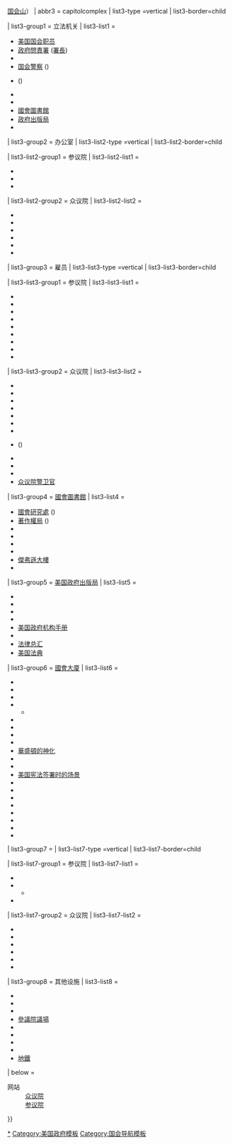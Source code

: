 {{NavboxV2
| type      = vertical_collapsible
| name      = 美国国会
| state     = {{{state<includeonly>|autocollapse</includeonly>}}}
| title     = [[美国国会]]
| bodyclass = hlist

| above = 
* [[美国众议院|众议院]]
* [[美国参议院|参议院]]
* [[美國國會聯席會議|聯席會議]]
* ([[第116届美国国会|116届]]&larr;[[第117屆美國國會|117届]]→[[第118届美国国会|118届]])
* [[美国国会列表|历届美国国会]]

| group1 = {{tsl|en|Member of Congress|国会议员 (美国)|議员}}和负责人
| abbr1 = membersandleaders
| list1-type =vertical
| list1-border=child

| list1-group1 = 成员
| list1-list1-type =vertical
| list1-list1-border=child

| list1-list1-group1 = 目前
| list1-list1-list1 = 
* {{tsl|en|List of members of the United States Congress by longevity of service|By length of service}}
* {{tsl|en|List of freshman class members of the 115th United States Congress|Freshmen}}
* {{tsl|en|List of youngest members of the United States Congress|Youngest members}}
* [[波多黎各居民代表]]
* {{tsl|en|Delegate (United States Congress)|Delegates}}
* {{tsl|en|List of historical longest-serving members of the United States Congress|Longest-serving members ever}}

| list1-list1-group2 = 参议院
| list1-list1-list2 = 
* [[现任美国参议员列表|目前]]
** [[美國參議員資歷|資歷]]
* {{tsl|en|Dean of the United States Senate|Dean of the Senate}}
* {{tsl|en|List of former United States Senators|Former senators}}
** {{tsl|en|List of living former United States Senators|健在}}
* {{tsl|en|Earliest serving United States Senator|Earliest serving}}
* {{tsl|en|List of longest-living United States Senators|Earliest living}}
* {{tsl|en|List of United States Senators expelled or censured|Expelled or censured}}
* [[美国参议员组别|组别]]
* {{tsl|en|List of United States Senators born outside the United States|Born outside the U.S.}}

| list1-list1-group3 = 众议院
| list1-list1-list3 = 
* {{tsl|en|Current members of the United States House of Representatives||目前}}
** {{tsl|en|List of current members of the United States House of Representatives by seniority||资历}}
* [[美国众议院院长|院长]]
* {{tsl|en|List of former members of the United States House of Representatives|Former representatives}}
** {{tsl|en|List of living former members of the United States House of Representatives|健在}}
* {{tsl|en|List of the oldest living members of the United States House of Representatives|Oldest living}}
* {{tsl|en|Earliest serving United States Representative|Earliest serving}}
* {{tsl|en|List of United States Representatives expelled, censured, or reprimanded|Expelled, censured, and reprimanded}}

| list1-group2 = 议员领袖
| list1-list2-type =vertical
| list1-list2-border=child

| list1-list2-group1 = 参议院
| list1-list2-list1 = 
* [[美国副总统|副总统兼议长]] ({{tsl|en|List of Vice Presidents of the United States||列表}})
* [[美國參議院臨時議長|臨時議長]] ({{tsl|en|List of Presidents pro tempore of the United States Senate||列表}})
* [[美国参议院政党领袖|多数和少数党领袖]]
* [[美国参议院政党领袖|多数和少数党党鞭]]
* {{tsl|en|Democratic Caucus of the United States Senate|Democratic Caucus}} ({{tsl|en|Democratic Conference Chairman of the United States Senate|Chair}}
* {{tsl|en|United States Senate Democratic Conference Secretary|Secretary}}
* {{tsl|en|Senate Democratic Policy Committee|Policy Committee Chair}})
* {{tsl|en|Republican Conference of the United States Senate|Republican Conference}} ({{tsl|en|Republican Conference Chairman of the United States Senate|Chair}}
* {{tsl|en|Republican Conference Vice-Chair of the United States Senate|Vice-Chair}}
* {{tsl|en|Republican Policy Committee Chairman of the United States Senate|Policy Committee Chair}})

| list1-list2-group2 = 众议院
| list1-list2-list2 = 
* [[美國眾議院議長|议长]]
* [[美国众议院政党领导人|政党领袖]]
* {{Link-en|两党法律咨询小组|Bipartisan Legal Advisory Group}}
* {{tsl|en|Democratic Caucus of the United States House of Representatives|Democratic Caucus}}
* [[众议院共和党会议|共和党会议]]

| list1-group3 = 议员选区
| list1-list3 = 
* [[美國國會選區列表|列表]]
* [[美國國會席次分配|席次分配]]
* [[傑利蠑螈]]

| list1-group4 = 高加索人<br />女性<br />及少数民族
| list1-list4 = 
* {{tsl|en|Congressional caucus}}
* {{tsl|en|List of African-American United States Representatives|African Americans in the House}}
**{{tsl|en|Congressional Black Caucus}}
* {{tsl|en|List of African-American United States Senators|African Americans in the Senate}}
* [[美國國會亞裔議員列表|亞裔]]
**{{tsl|en|Congressional Asian Pacific American Caucus}}
* {{tsl|en|List of Hispanic and Latino Americans in the United States Congress|Hispanic and Latino members}}
**{{tsl|en|Congressional Hispanic Caucus}}
**{{tsl|en|Congressional Hispanic Conference}}
* {{tsl|en|List of Jewish members of the United States Congress|Jewish members}}
* {{tsl|en|List of LGBT Americans in the United States Congress|LGBT members}}
**{{tsl|en|LGBT Equality Caucus}}
* {{tsl|en|List of Native Americans in the United States Congress|Native American members}}
* 女性
** {{tsl|en|Women in the United States Senate|美国参议院中的女性|参议院}}
** [[美國眾議院中的女性|眾議院]]
** {{tsl|en|Congressional Caucus for Women's Issues}}

| group2 = 权力、特权、程序、委员会、历史和媒体
| abbr2 = powersprivilegesprocedurecommitteeshistoryandmedia
| list2-type =vertical
| list2-border=child

| list2-group1 = 权利
| list2-list1 = 
* [[美国宪法第一条]]
* {{tsl|en|Copyright Clause|版权条款}}
* {{tsl|en|Commerce Clause|商业条款}} {{tsl|en|Dormant Commerce Clause|(Dormant)}}
* {{tsl|en|Contempt of Congress}}
* {{tsl|en|Declaration of war by the United States|美國戰爭宣告}}
* {{tsl|en|Impeachment in the United States|美國彈劾案}}
* {{tsl|en|United States nationality law||Naturalization}}
* {{tsl|en|Necessary and Proper Clause|"Necessary and Proper"}}
* {{tsl|en|Congressional power of enforcement|Power of enforcement}}
* {{tsl|en|Taxing and Spending Clause|Taxing/spending}}

| list2-group2 = 特权和福利
| list2-list2 = 
* {{tsl|en|Salaries of members of the United States Congress|美国国会议员薪金|薪金}}
* {{tsl|en|Franking|Franking (美国)}}
* [[言论或辩论条款|豁免]]

| list2-group3 = 程序
| list2-list3 = 
* [[美國國會法案|國會法案]] ({{tsl|en|List of United States federal legislation|美国联邦立法列表|列表}})
* [[撥款法案]]
* [[藍紙條]]
* {{tsl|en|Budget resolution}}
* {{tsl|en|Censure in the United States|Censure}}
* {{tsl|en|Closed session of the United States Congress|Closed sessions}}
** {{tsl|en|Closed sessions of the United States House of Representatives||House}}
** {{tsl|en|Closed sessions of the United States Senate||Senate}}
* [[辯論終結]]
* {{tsl|en|Concurrent resolution}}
* {{tsl|en|Continuing resolution}}
* {{tsl|en|Dear colleague letter (United States)|Dear colleague letter}}
* {{tsl|en|Discharge petition}}
* {{tsl|en|Engrossed bill}}
* {{tsl|en|Enrolled bill}}
* {{tsl|en|Expulsion from the United States Congress|Expulsion}}
* [[联合决议案]]
* [[美國國會聯席會議|聯席會議]] ({{tsl|en|List of joint sessions of the United States Congress||列表}})
* {{tsl|en|Lame duck session (United States)|Lame-duck session}}
* [[哈斯特爾特規則]]
* {{tsl|en|Multiple referral}}
* {{tsl|en|Procedures of the United States House of Representatives|Procedures (House)}}
* {{tsl|en|Quorum call}}
* {{tsl|en|Reconciliation (United States Congress)|Reconciliation}}
* {{tsl|en|Rider (legislation)|Rider}}
* [[薩克斯比修復]]
* {{tsl|en|Sponsor (legislative)|Sponsorship}}
* {{tsl|en|Suspension of the rules in the United States Congress|Suspension of the rules}}
* {{tsl|en|Unanimous consent}}
* [[否决权]]
**{{tsl|en|Line-item veto}}
**[[口袋否決]]
**[[否决权]]

| list2-group4 = 参议院
| list2-list4 = 
* {{tsl|en|Advice and consent}}
* [[美国参议员组别|组别]]
* {{tsl|en|Executive communication}}
* {{tsl|en|Executive session}}
* {{tsl|en|Filibuster in the United States Senate|Filibuster}}
* {{tsl|en|Jefferson's Manual|Jefferson's Manual}}
* {{tsl|en|United States Senate Journal|Senate Journal}}
* {{tsl|en|Morning business}}
* [[核选项]]
* {{tsl|en|Presiding Officer of the United States Senate|Presiding Officer}}
* {{tsl|en|Recess appointment}}
* {{tsl|en|Reconciliation (United States Congress)|Reconciliation}}
* {{tsl|en|Riddick's Senate Procedure}}
* {{tsl|en|Senate hold}}
* {{tsl|en|Senatorial courtesy}}
* [[美國參議員資歷|資歷]]
* {{tsl|en|Standing Rules of the United States Senate|Standing Rules}}
* {{tsl|en|List of tie-breaking votes cast by Vice Presidents of the United States|Tie-breaking votes}}
* {{tsl|en|Traditions of the United States Senate|Traditions}}
* {{tsl|en|Treaty Clause}}

| list2-group5 = {{tsl|en|United States congressional committee|美国国会委员会|委员会}}
| list2-list5 = 
* [[主席|會長]]和{{tsl|en|ranking member}}
* {{tsl|en|Committee of the Whole (United States House of Representatives)|Of the Whole}}
* {{tsl|en|United States congressional conference committee|Conference}}
* {{tsl|en|Discharge petition}}
* [[美國國會聽證會|聽證會]]
* {{tsl|en|Markup (legislation)|Markup}}
* {{tsl|en|Congressional oversight|Oversight}}
* {{tsl|en|List of current United States congressional joint committees|List (Joint)}}
* {{tsl|en|List of current United States House of Representatives committees|List (House)}}
* {{tsl|en|List of current United States Senate committees|List (Senate)}}
* {{tsl|en|Select or special committee|Select and special}}
* {{tsl|en|Standing committee (United States Congress)|Standing}}
* {{tsl|en|United States congressional subcommittee|Subcommittees}}

| list2-group6 = 象征物品
| list2-list6 = 
* [[醒木|议事锤]]
* [[美国众议院权杖|众议院权杖]]
* {{Link-en|美国参议院印章|Seal of the United States Senate|参议院印章}}

| list2-group7 = 历史
| list2-list7 = 
* {{Link-en|美国众议院历史|History of the United States House of Representatives|众议院史}}
** {{Link-en|美国众议员书目及国会回忆录|U.S. representative bibliography (congressional memoirs)|回忆录}}
** {{Link-en|美国众议院议长选举列表|List of Speaker of the United States House of Representatives elections|众议长选举}}
* {{Link-en|美国参议院历史|History of the United States Senate|参议院史}}
** {{Link-en|美国参议院选举争议列表|List of United States Senate election disputes|选举争议}}
** {{Link-en|美国参议员书目及国会回忆录|U.S. senator bibliography (congressional memoirs)|回忆录}}
* [[大陆会议]]
* [[联邦国家纪念堂]]
* [[国会厅]]
* {{Link-en|老砖墙国会楼|Old Brick Capitol}}
* [[美國國會國家人物傳記大辭典|传记大辞典]]
* {{Link-en|美国分立性政府|Divided government in the United States|分立性政府}}
* {{Link-en|美国国会的政党分布|Party divisions of United States Congresses|政党分布}}

| list2-group8 = 媒体
| list2-list8 = 
* [[C-SPAN]]
* {{tsl|en|Congressional Quarterly}}
* [[国会山报]]
* [[Politico]]
* {{tsl|en|Roll Call}}


| group3 = 办公室、员工、服务以及{{Link-en|美国国会大厦建筑群|United States Capitol Complex|国会建筑群}}<small>（[[美國國會大廈|国会大厦]]{{·}}[[国会山]]）
| abbr3 = capitolcomplex
| list3-type =vertical
| list3-border=child

| list3-group1 = 立法机关
| list3-list1 = 
* [[美国国会职员]]
* [[美國政府問責署|政府問責署]] ([[美国问责署署长列表|署長]])
* {{tsl|en|Architect of the Capitol}}
* [[美国国会警察|国会警察]] ({{tsl|en|Capitol Police Board}})
* {{tsl|en|United States Capitol Guide Service|Capitol Guide Service}} ({{tsl|en|United States Capitol Guide Board|Capitol Guide Board}})
* {{tsl|en|Congressional Budget Office|Congressional Budget Office (CBO)}}
* {{tsl|en|United States Congress Office of Compliance|Compliance}}
* [[國會圖書館 (美國)|國會圖書館]]
* [[美国政府出版局|政府出版局]]
* {{tsl|en|Office of Technology Assessment|Technology Assessment}}

| list3-group2 = 办公室
| list3-list2-type =vertical
| list3-list2-border=child

| list3-list2-group1 = 参议院
| list3-list2-list1 = 
* {{tsl|en|Curator of the United States Senate|Curator}}
* {{tsl|en|Historian of the United States Senate|Historical}}
* {{tsl|en|United States Senate Library|Library}}

| list3-list2-group2 = 众议院
| list3-list2-list2 = 
* {{tsl|en|Office of Congressional Ethics|Congressional Ethics}}
* {{tsl|en|United States House of Representatives Office of Emergency Planning, Preparedness, and Operations|Emergency Planning, Preparedness, and Operations}}
* {{tsl|en|United States House of Representatives Office of Interparliamentary Affairs|Interparliamentary Affairs}}
* {{tsl|en|Office of the Legislative Counsel of the U.S. House of Representatives|Legislative Counsel}}
* {{tsl|en|Office of the Law Revision Counsel|Law Revision Counsel}}
* {{tsl|en|United States House of Representatives Library|Library}}


| list3-group3 = 雇员
| list3-list3-type =vertical
| list3-list3-border=child

| list3-list3-group1 = 参议院
| list3-list3-list1 = 
* {{tsl|en|Secretary of the United States Senate|Secretary}}
* {{tsl|en|Chaplain of the United States Senate|Chaplain}}
* {{tsl|en|Curator of the United States Senate|Curator}}
* {{tsl|en|Inspector General of the House|Inspector General}}
* {{tsl|en|Historian of the United States Senate|Historian}}
* {{tsl|en|United States Senate Librarian|Librarian}}
* {{tsl|en|United States Senate Page||Pages}}
* {{tsl|en|Parliamentarian of the United States Senate|Parliamentarian}}
* {{tsl|en|Sergeant at Arms of the United States Senate|Sergeant at Arms and Doorkeeper}}

| list3-list3-group2 = 众议院
| list3-list3-list2 =
* {{tsl|en|Chaplain of the United States House of Representatives|Chaplain}}
* {{tsl|en|Chief Administrative Officer of the United States House of Representatives|Chief Administrative Officer}} 
* {{tsl|en|Clerk of the United States House of Representatives|Clerk}}
* {{tsl|en|Doorkeeper of the United States House of Representatives|Doorkeeper}}
* {{tsl|en|Director of Floor Operations|Floor Operations}}
* {{tsl|en|Floor Services Chief}}
* {{tsl|en|Historian of the United States House of Representatives|Historian}}
* {{tsl|en|United States House of Representatives Page||Pages}} ({{tsl|en|House Page Board|Page Board}})
* {{tsl|en|Parliamentarian of the United States House of Representatives|Parliamentarian}}
* {{tsl|en|Postmaster of the United States House of Representatives|Postmaster}}
* {{tsl|en|Reading Clerk of the United States House of Representatives|Reading Clerk}}
* [[美国众议院警卫官|众议院警卫官]]


| list3-group4 = [[國會圖書館 (美國)|國會圖書館]]
| list3-list4 = 
* [[國會研究處]] ({{tsl|en|Congressional Research Service reports|reports}})
* [[美國著作權局|著作權局]] ({{tsl|en|Register of Copyrights}})
* {{tsl|en|Law Library of Congress|Law Library}}
* {{tsl|en|United States Poet Laureate|Poet Laureate}}
* {{tsl|en|THOMAS}}
* {{tsl|en|John Adams Building|Adams Building}}
* [[湯馬斯·傑弗遜大樓|傑弗遜大樓]]
* {{tsl|en|James Madison Memorial Building|Madison Building}}

| list3-group5 = [[美国政府出版局]]
| list3-list5 = 
* {{tsl|en|Public Printer of the United States|Public Printer}}
* {{tsl|en|Congressional Pictorial Directory}}
* {{tsl|en|Congressional Record}}
* {{tsl|en|Official Congressional Directory}}
* [[美国政府机构手册]]
* {{tsl|en|United States Congressional Serial Set|Serial Set}}
* [[美国法律总汇|法律总汇]]
* [[美国法典]]

| list3-group6 = [[美國國會大廈|國會大廈]]
| list3-list6 = 
* {{tsl|en|Brumidi Corridors}}
* {{tsl|en|Congressional Prayer Room}}
* {{tsl|en|United States Capitol crypt|Crypt}}
* {{tsl|en|United States Capitol dome|Dome}}
**{{tsl|en|Statue of Freedom}}
* {{tsl|en|United States Capitol rotunda|Rotunda}}
* {{tsl|en|Hall of Columns}}
* {{tsl|en|National Statuary Hall|Statuary Hall}}
* {{tsl|en|United States Capitol Visitor Center|Visitor Center}}
* [[華盛頓的神化]]
* {{tsl|en|Statue of Freedom}}
* {{tsl|en|Declaration of Independence (Trumbull)|Declaration of Independence painting}}
* [[签署美利坚合众国宪法的情景|美国宪法签署时的场景]]
* {{tsl|en|Apotheosis of Democracy}}
* {{tsl|en|First Reading of the Emancipation Proclamation of President Lincoln}}
* {{tsl|en|Surrender of General Burgoyne}}
* {{tsl|en|Surrender of Lord Cornwallis}}
* {{tsl|en|Revolutionary War Door}}
* {{tsl|en|Westward the Course of Empire Takes Its Way}}
* {{tsl|en|Vice President's Room}}
* {{tsl|en|United States Senate Vice Presidential Bust Collection|Vice Presidential Bust Collection}}

| list3-group7 = {{tsl|en|Congressional office buildings|国会办公楼}}
| list3-list7-type =vertical
| list3-list7-border=child

| list3-list7-group1 = 参议院
| list3-list7-list1 = 
* {{tsl|en|Dirksen Senate Office Building|Dirksen}}
* {{tsl|en|Hart Senate Office Building|Hart}}
**{{tsl|en|Mountains and Clouds}}
* {{tsl|en|Russell Senate Office Building|Russell}}

| list3-list7-group2 = 众议院
| list3-list7-list2 = 
* {{tsl|en|House Office Building Commission|Building Commission}}
* {{tsl|en|Cannon House Office Building|Cannon}}
* {{tsl|en|Ford House Office Building||Ford}}
* {{tsl|en|Longworth House Office Building|Longworth}}
* {{tsl|en|O'Neill House Office Building|O'Neill}}
* {{tsl|en|Rayburn House Office Building|Rayburn}}


| list3-group8 = 其他设施
| list3-list8 = 
* {{tsl|en|United States Botanic Garden|Botanic Garden}}
* {{tsl|en|Senate Staff Health and Fitness Facility|Health and Fitness Facility}}
* {{tsl|en|Recording Studio of the United States House of Representatives||House Recording Studio}}
* [[美國參議院議場|參議院議場]]
* {{tsl|en|Old Senate Chamber}}
* {{tsl|en|Old Supreme Court Chamber}}
* {{tsl|en|Capitol Power Plant|Power Plant}}
* {{tsl|en|Daniel Webster Senate Page Residence|Webster Page Residence}}
* [[美國國會地鐵|地鐵]]


| below = 
;网站
: [https://www.house.gov 众议院]
: [https://www.senate.gov 参议院]

}}<noinclude>
{{collapsible option}}
[[Category:美國國會|*]]
[[Category:美国政府模板]]
[[Category:国会导航模板]]
</noinclude>